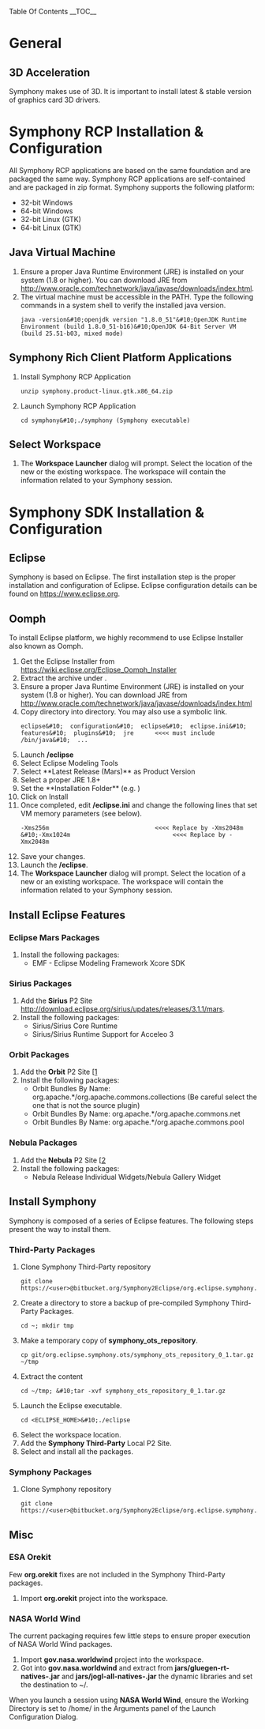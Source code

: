 Table Of Contents
__TOC__

= General = 
== 3D Acceleration ==
Symphony makes use of 3D.  It is important to install latest & stable version of graphics card 3D drivers.
= Symphony RCP Installation & Configuration =
All Symphony RCP applications are based on the same foundation and are packaged the same way.  Symphony RCP applications are self-contained and are packaged in zip format.  Symphony supports the following platform:
* 32-bit Windows
* 64-bit Windows
* 32-bit Linux (GTK)
* 64-bit Linux (GTK) 
== Java Virtual Machine ==
# Ensure a proper Java Runtime Environment (JRE) is installed on your system (1.8 or higher).  You can download JRE from [http://www.oracle.com/technetwork/java/javase/downloads/index.html http://www.oracle.com/technetwork/java/javase/downloads/index.html].  
# The virtual machine must be accessible in the PATH.  Type the following commands in a system shell to verify the installed java version.<pre>java -version&#10;openjdk version "1.8.0_51"&#10;OpenJDK Runtime Environment (build 1.8.0_51-b16)&#10;OpenJDK 64-Bit Server VM (build 25.51-b03, mixed mode)</pre>
== Symphony Rich Client Platform Applications ==
# Install Symphony RCP Application<pre>unzip symphony.product-linux.gtk.x86_64.zip</pre>
# Launch Symphony RCP Application<pre>cd symphony&#10;./symphony (Symphony executable)</pre>
== Select Workspace ==
# The '''Workspace Launcher''' dialog will prompt.  Select the location of the new or the existing workspace.  The workspace will contain the information related to your Symphony session.
= Symphony SDK Installation & Configuration =
== Eclipse ==
Symphony is based on Eclipse.  The first installation step is the proper installation and configuration of Eclipse.  Eclipse configuration details can be found on [https://www.eclipse.org https://www.eclipse.org].  
== Oomph ==
To install Eclipse platform, we highly recommend to use Eclipse Installer also known as Oomph.
# Get the Eclipse Installer from [[https://wiki.eclipse.org/Eclipse_Oomph_Installer|https://wiki.eclipse.org/Eclipse_Oomph_Installer]]
# Extract the archive under '''<ECLIPSE_INSTALLER_HOME>'''.
# Ensure a proper Java Runtime Environment (JRE) is installed on your system (1.8 or higher).  You can download JRE from [http://www.oracle.com/technetwork/java/javase/downloads/index.html http://www.oracle.com/technetwork/java/javase/downloads/index.html]
# Copy '''<JRE_HOME>''' directory into '''<ECLIPSE_INSTALLER_HOME>''' directory. You may also use a symbolic link.  <pre>eclipse&#10;  configuration&#10;  eclipse&#10;  eclipse.ini&#10;  features&#10;  plugins&#10;  jre      <<<< must include /bin/java&#10;  ...</pre>
# Launch '''<ECLIPSE_INSTALLER_HOME>/eclipse'''
# Select Eclipse Modeling Tools
# Select **Latest Release (Mars)** as Product Version
# Select a proper JRE 1.8+ 
# Set the **Installation Folder** (e.g. '''<ECLIPSE_HOME>''')
# Click on Install
# Once completed, edit '''<ECLIPSE_HOME>/eclipse.ini''' and change the following lines that set VM memory parameters (see below).  <pre>-Xms256m                              <<<< Replace by -Xms2048m &#10;-Xmx1024m                             <<<< Replace by -Xmx2048m</pre>
# Save your changes.
# Launch the '''<ECLIPSE_HOME>/eclipse'''.
# The '''Workspace Launcher''' dialog will prompt.  Select the location of a new or an existing workspace.  The workspace will contain the information related to your Symphony session.
== Install Eclipse Features==
=== Eclipse Mars Packages ===
# Install the following packages:
#* EMF - Eclipse Modeling Framework Xcore SDK
=== Sirius Packages ===
# Add the '''Sirius''' P2 Site [[http://download.eclipse.org/sirius/updates/releases/3.1.1/mars|http://download.eclipse.org/sirius/updates/releases/3.1.1/mars]].
# Install the following packages:
#* Sirius/Sirius Core Runtime
#* Sirius/Sirius Runtime Support for Acceleo 3
=== Orbit Packages ===
# Add the '''Orbit''' P2 Site [[http://download.eclipse.org/tools/orbit/downloads/drops/R20150821153341/repository/|http://download.eclipse.org/tools/orbit/downloads/drops/R20150821153341/repository/]
# Install the following packages:
#* Orbit Bundles By Name: org.apache.*/org.apache.commons.collections (Be careful select the one that is not the source plugin)
#* Orbit Bundles By Name: org.apache.*/org.apache.commons.net
#* Orbit Bundles By Name: org.apache.*/org.apache.commons.pool
=== Nebula Packages ===
# Add the '''Nebula''' P2 Site [[http://download.eclipse.org/technology/nebula/snapshot|http://download.eclipse.org/technology/nebula/snapshot]
# Install the following packages:
#* Nebula Release Individual Widgets/Nebula Gallery Widget
== Install Symphony ==
Symphony is composed of a series of Eclipse features.  The following steps present the way to install them.
=== Third-Party Packages ===
# Clone Symphony Third-Party repository <pre>git clone https://<user>@bitbucket.org/Symphony2Eclipse/org.eclipse.symphony.ots.git</pre>
# Create a directory to store a backup of pre-compiled Symphony Third-Party Packages.<pre>cd ~; mkdir tmp</pre>
# Make a temporary copy of '''symphony_ots_repository'''.<pre>cp git/org.eclipse.symphony.ots/symphony_ots_repository_0_1.tar.gz ~/tmp</pre>
# Extract the content <pre>cd ~/tmp; &#10;tar -xvf symphony_ots_repository_0_1.tar.gz</pre>
# Launch the Eclipse executable.<pre>cd <ECLIPSE_HOME>&#10;./eclipse</pre>
# Select the workspace location.
# Add the '''Symphony Third-Party''' Local P2 Site.
# Select and install all the packages.
=== Symphony Packages ===
# Clone Symphony repository <pre>git clone https://<user>@bitbucket.org/Symphony2Eclipse/org.eclipse.symphony.git</pre>
== Misc ==
=== ESA Orekit ===
Few '''org.orekit''' fixes are not included in the Symphony Third-Party packages.  
# Import '''org.orekit''' project into the workspace.
=== NASA World Wind ===
The current packaging requires few little steps to ensure proper execution of NASA World Wind packages.
# Import '''gov.nasa.worldwind''' project into the workspace.
# Got into '''gov.nasa.worldwind''' and extract from '''jars/gluegen-rt-natives-<native_platform>.jar''' and  '''jars/jogl-all-natives-<native_platform>.jar''' the dynamic libraries and set the destination to ~/.
When you launch a session using '''NASA World Wind''', ensure the Working Directory is set to /home/<user_name> in the Arguments panel of the Launch Configuration Dialog.